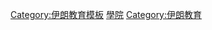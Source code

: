 {{Navbox
| name = 伊斯法罕學院
| title =  [[伊斯法罕]]的[[學院 (學校)|學院]]及[[大學]]
| state    = {{{state|autocollapse}}}
|listclass = hlist
| image = 
| summary = 
| list1 =
* [[伊斯法罕醫科大學]]
* [[伊斯法罕理工大學]]
* [[伊斯蘭阿薩德大學納亞法巴德分校]]
* [[伊斯法罕大學]]
* [[卡尚醫科大學]]
* [[卡尚大學]]
* [[伊斯法罕藝術大學]]
* [[馬利克阿斯塔理工大學]]
* [[謝赫巴哈伊大學]]
}}<noinclude>
{{collapsible option}}
[[Category:伊朗教育模板]]
[[Category:伊斯法罕教育|學院]]
[[Category:伊朗教育]]
</noinclude>